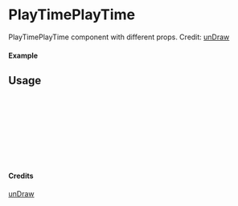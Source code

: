 
<Meta of={PlayTimePlayTime} title="unDraw/PlayTimePlayTime" />

# PlayTimePlayTime

PlayTimePlayTime component with different props.
Credit: [unDraw](https://undraw.co/illustrations)

#### Example

<Canvas of={PlayTimePlayTime.Primary} />

## Usage

```ts
import { PlayTimePlayTime } from "yadl-ui";

const Example = () => {
  return (
      <PlayTimePlayTime />
  );
};

export default Example;
```

#### Credits
[unDraw](https://undraw.co/illustrations)
